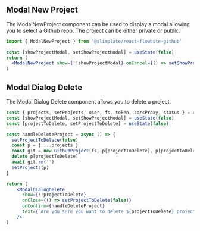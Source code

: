 ## Modal New Project

The ModalNewProject component can be used to display a modal allowing you to select a Github repo. The project can be either private or public.


```jsx
import { ModalNewProject } from '@slimplate/react-flowbite-github'

const [showProjectModal, setShowProjectModal] = useState(false)
return (
  <ModalNewProject show={!!showProjectModal} onCancel={() => setShowProjectModal(false)} />
)
```


## Modal Dialog Delete

The Modal Dialog Delete component allows you to delete a project.

```jsx
const { projects, setProjects, user, fs, token, corsProxy, status } = useSlimplate()
const [showProjectModal, setShowProjectModal] = useState(false)
const [projectToDelete, setProjectToDelete] = useState(false)

const handleDeleteProject = async () => {
  setProjectToDelete(false)
  const p = { ...projects }
  const git = new GithubProject(fs, p[projectToDelete], p[projectToDelete].default_branch, token, user, undefined, corsProxy)
  delete p[projectToDelete]
  await git.rm('')
  setProjects(p)
}

return (
    <ModalDialogDelete
      show={!!projectToDelete}
      onClose={() => setProjectToDelete(false)}
      onConfirm={handleDeleteProject}
      text={`Are you sure you want to delete ${projectToDelete} project?`}
    />
)
```